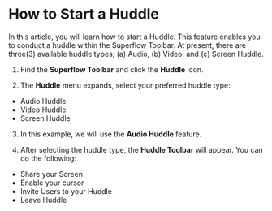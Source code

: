 
# How to Start a Huddle

In this article, you will learn how to start a Huddle. This feature enables you to conduct a huddle within the Superflow Toolbar. At present, there are three(3) available huddle types; (a) Audio, (b) Video, and (c) Screen Huddle.

1. Find the **Superflow Toolbar** and click the **Huddle** icon.


2. The **Huddle** menu expands, select your preferred huddle type:

- Audio Huddle
- Video Huddle
- Screen Huddle


3. In this example, we will use the **Audio Huddle** feature.

4. After selecting the huddle type, the **Huddle Toolbar** will appear. You can do the following:

- Share your Screen
- Enable your cursor
- Invite Users to your Huddle
- Leave Huddle


